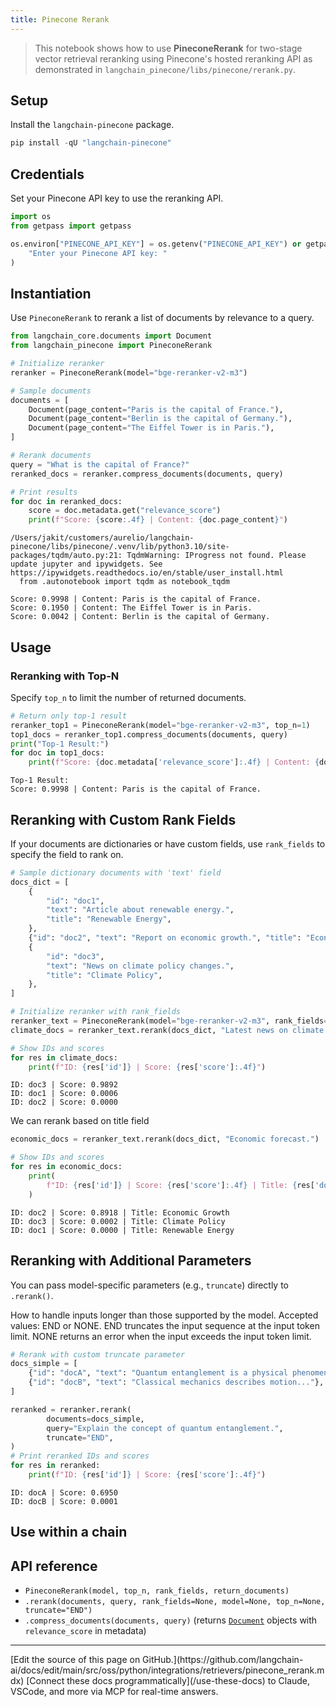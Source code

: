 ```yaml
---
title: Pinecone Rerank
---
```


> This notebook shows how to use **PineconeRerank** for two-stage vector retrieval reranking using Pinecone's hosted reranking API as demonstrated in `langchain_pinecone/libs/pinecone/rerank.py`.

## Setup

Install the `langchain-pinecone` package.

```python
pip install -qU "langchain-pinecone"
```

## Credentials

Set your Pinecone API key to use the reranking API.

```python
import os
from getpass import getpass

os.environ["PINECONE_API_KEY"] = os.getenv("PINECONE_API_KEY") or getpass(
    "Enter your Pinecone API key: "
)
```

## Instantiation

Use `PineconeRerank` to rerank a list of documents by relevance to a query.

```python
from langchain_core.documents import Document
from langchain_pinecone import PineconeRerank

# Initialize reranker
reranker = PineconeRerank(model="bge-reranker-v2-m3")

# Sample documents
documents = [
    Document(page_content="Paris is the capital of France."),
    Document(page_content="Berlin is the capital of Germany."),
    Document(page_content="The Eiffel Tower is in Paris."),
]

# Rerank documents
query = "What is the capital of France?"
reranked_docs = reranker.compress_documents(documents, query)

# Print results
for doc in reranked_docs:
    score = doc.metadata.get("relevance_score")
    print(f"Score: {score:.4f} | Content: {doc.page_content}")
```

```output
/Users/jakit/customers/aurelio/langchain-pinecone/libs/pinecone/.venv/lib/python3.10/site-packages/tqdm/auto.py:21: TqdmWarning: IProgress not found. Please update jupyter and ipywidgets. See https://ipywidgets.readthedocs.io/en/stable/user_install.html
  from .autonotebook import tqdm as notebook_tqdm
```
```output
Score: 0.9998 | Content: Paris is the capital of France.
Score: 0.1950 | Content: The Eiffel Tower is in Paris.
Score: 0.0042 | Content: Berlin is the capital of Germany.
```

## Usage

### Reranking with Top-N

Specify `top_n` to limit the number of returned documents.

```python
# Return only top-1 result
reranker_top1 = PineconeRerank(model="bge-reranker-v2-m3", top_n=1)
top1_docs = reranker_top1.compress_documents(documents, query)
print("Top-1 Result:")
for doc in top1_docs:
    print(f"Score: {doc.metadata['relevance_score']:.4f} | Content: {doc.page_content}")
```

```output
Top-1 Result:
Score: 0.9998 | Content: Paris is the capital of France.
```

## Reranking with Custom Rank Fields

If your documents are dictionaries or have custom fields, use `rank_fields` to specify the field to rank on.

```python
# Sample dictionary documents with 'text' field
docs_dict = [
    {
        "id": "doc1",
        "text": "Article about renewable energy.",
        "title": "Renewable Energy",
    },
    {"id": "doc2", "text": "Report on economic growth.", "title": "Economic Growth"},
    {
        "id": "doc3",
        "text": "News on climate policy changes.",
        "title": "Climate Policy",
    },
]

# Initialize reranker with rank_fields
reranker_text = PineconeRerank(model="bge-reranker-v2-m3", rank_fields=["text"])
climate_docs = reranker_text.rerank(docs_dict, "Latest news on climate change.")

# Show IDs and scores
for res in climate_docs:
    print(f"ID: {res['id']} | Score: {res['score']:.4f}")
```

```output
ID: doc3 | Score: 0.9892
ID: doc1 | Score: 0.0006
ID: doc2 | Score: 0.0000
```

We can rerank based on title field

```python
economic_docs = reranker_text.rerank(docs_dict, "Economic forecast.")

# Show IDs and scores
for res in economic_docs:
    print(
        f"ID: {res['id']} | Score: {res['score']:.4f} | Title: {res['document']['title']}"
    )
```

```output
ID: doc2 | Score: 0.8918 | Title: Economic Growth
ID: doc3 | Score: 0.0002 | Title: Climate Policy
ID: doc1 | Score: 0.0000 | Title: Renewable Energy
```

## Reranking with Additional Parameters

You can pass model-specific parameters (e.g., `truncate`) directly to `.rerank()`.

How to handle inputs longer than those supported by the model. Accepted values: END or NONE.
END truncates the input sequence at the input token limit. NONE returns an error when the input exceeds the input token limit.

```python
# Rerank with custom truncate parameter
docs_simple = [
    {"id": "docA", "text": "Quantum entanglement is a physical phenomenon..."},
    {"id": "docB", "text": "Classical mechanics describes motion..."},
]

reranked = reranker.rerank(
        documents=docs_simple,
        query="Explain the concept of quantum entanglement.",
        truncate="END",
)
# Print reranked IDs and scores
for res in reranked:
    print(f"ID: {res['id']} | Score: {res['score']:.4f}")
```

```output
ID: docA | Score: 0.6950
ID: docB | Score: 0.0001
```

## Use within a chain

## API reference

- `PineconeRerank(model, top_n, rank_fields, return_documents)`
- `.rerank(documents, query, rank_fields=None, model=None, top_n=None, truncate="END")`
- `.compress_documents(documents, query)` (returns [`Document`](https://reference.langchain.com/python/langchain_core/documents/#langchain_core.documents.base.Document) objects with `relevance_score` in metadata)

---

<Callout icon="pen-to-square" iconType="regular">
    [Edit the source of this page on GitHub.](https://github.com/langchain-ai/docs/edit/main/src/oss/python/integrations/retrievers/pinecone_rerank.mdx)
</Callout>
<Tip icon="terminal" iconType="regular">
    [Connect these docs programmatically](/use-these-docs) to Claude, VSCode, and more via MCP for    real-time answers.
</Tip>
